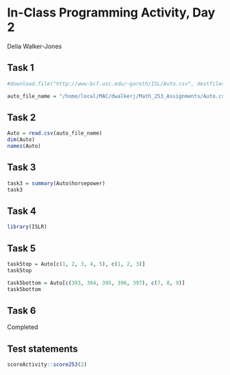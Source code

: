 # In-Class Programming Activity, Day 2

Delia Walker-Jones

## Task 1
```r
#download.file("http://www-bcf.usc.edu/~gareth/ISL/Auto.csv", destfile="Auto.csv")

auto_file_name = "/home/local/MAC/dwalkerj/Math_253_Assignments/Auto.csv"
```

## Task 2
```r
Auto = read.csv(auto_file_name)
dim(Auto)
names(Auto)
```

## Task 3
```r
task3 = summary(Auto$horsepower)
task3
```

## Task 4
```r
library(ISLR)
```

## Task 5
```r
task5top = Auto[c(1, 2, 3, 4, 5), c(1, 2, 3)]
task5top

task5bottom = Auto[c(393, 394, 395, 396, 397), c(7, 8, 9)]
task5bottom

```

## Task 6 
Completed

## Test statements

```r
scoreActivity::score253(2)
```